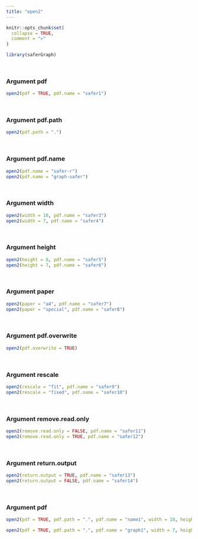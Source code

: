---
title: "open2"
---

```{r, include = FALSE}
knitr::opts_chunk$set(
  collapse = TRUE,
  comment = ">"
)
```

```{r setup}
library(saferGraph)
```
<br>

### Argument pdf
```{r}
open2(pdf = TRUE, pdf.name = "safer1")
```
<br>

### Argument pdf.path
```{r}
open2(pdf.path = ".")
```
<br>

### Argument pdf.name
```{r}
open2(pdf.name = "safer-r")
open2(pdf.name = "graph-safer")
```
<br>

### Argument width
```{r}
open2(width = 10, pdf.name = "safer3")
open2(width = 7, pdf.name = "safer4")
```
<br>

### Argument height
```{r}
open2(height = 8, pdf.name = "safer5")
open2(height = 7, pdf.name = "safer6")
```
<br>

### Argument paper
```{r}
open2(paper = "a4", pdf.name = "safer7")
open2(paper = "special", pdf.name = "safer8")
```
<br>

### Argument pdf.overwrite
```{r}
open2(pdf.overwrite = TRUE)
```
<br>

### Argument rescale
```{r}
open2(rescale = "fit", pdf.name = "safer9")
open2(rescale = "fixed", pdf.name = "safer10")
```
<br>

### Argument remove.read.only
```{r}
open2(remove.read.only = FALSE, pdf.name = "safer11")
open2(remove.read.only = TRUE, pdf.name = "safer12")
```
<br>

### Argument return.output
```{r}
open2(return.output = TRUE, pdf.name = "safer13")
open2(return.output = FALSE, pdf.name = "safer14")
```
<br>

### Argument pdf
```{r}
open2(pdf = TRUE, pdf.path = ".", pdf.name = "name1", width = 10, height = 8, paper = "a4", pdf.overwrite = TRUE, rescale = "fit", remove.read.only = FALSE, return.output = TRUE)

open2(pdf = TRUE, pdf.path = ".", pdf.name = "graph1", width = 7, height = 7, paper = "special", pdf.overwrite = FALSE, rescale = "fixed", remove.read.only = TRUE, return.output = FALSE)
```
<br>